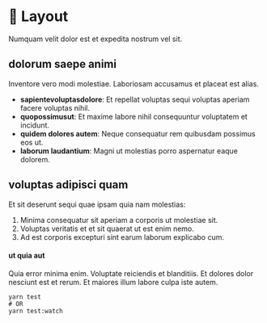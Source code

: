 
<Meta title="About/Layout" />

# 🚀 Layout

Numquam velit dolor est et expedita nostrum vel sit.

## dolorum saepe animi

Inventore vero modi molestiae. Laboriosam accusamus et placeat est alias.

- **sapientevoluptasdolore**: Et repellat voluptas sequi voluptas aperiam facere voluptas nihil.
- **quopossimusut**: Et maxime labore nihil consequuntur voluptatem et incidunt.
- **quidem dolores autem**: Neque consequatur rem quibusdam possimus eos ut.
- **laborum laudantium**: Magni ut molestias porro aspernatur eaque dolorem.

## voluptas adipisci quam

Et sit deserunt sequi quae ipsam quia nam molestias:

1. Minima consequatur sit aperiam a corporis ut molestiae sit.
2. Voluptas veritatis et et sit quaerat ut est enim nemo.
3. Ad est corporis excepturi sint earum laborum explicabo cum.

#### ut quia aut

Quia error minima enim. Voluptate reiciendis et blanditiis. Et dolores dolor nesciunt est et rerum. Et maiores illum labore culpa iste autem.

```shell
yarn test
# OR
yarn test:watch
```
